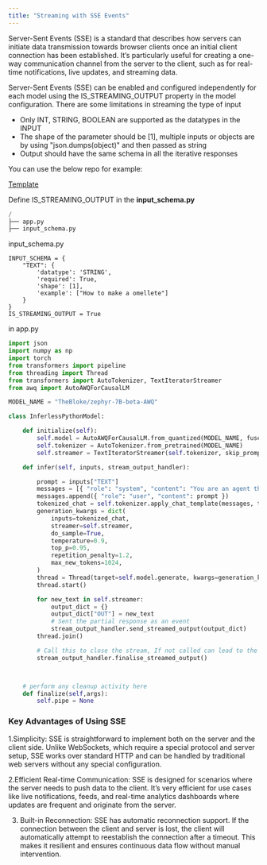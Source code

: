 ```yaml
---
title: "Streaming with SSE Events"
---
```


Server-Sent Events (SSE) is a standard that describes how servers can initiate data transmission towards browser clients once an initial client connection has been established. It’s particularly useful for creating a one-way communication channel from the server to the client, such as for real-time notifications, live updates, and streaming data.


Server-Sent Events (SSE) can be enabled and configured independently for each model using the IS_STREAMING_OUTPUT property in the model configuration. There are some limitations in streaming the type of input 

- Only INT, STRING, BOOLEAN are supported as the datatypes in the INPUT 
- The shape of the parameter should be [1], multiple inputs or objects are by using "json.dumps(object)" and then passed as string 
- Output should have the same schema in all the iterative responses 


You can use the below repo for example:

[Template]( https://github.com/inferless/inferless%5Ftemplate%5Fstreaming )


Define  IS_STREAMING_OUTPUT in the **input\_schema.py**

```python
/
├── app.py
├── input_schema.py 
```

input\_schema.py 

```input_schema
INPUT_SCHEMA = {
    "TEXT": {
        'datatype': 'STRING',
        'required': True,
        'shape': [1],
        'example': ["How to make a omellete"]
    }
}
IS_STREAMING_OUTPUT = True
```

in app.py 

```python
import json
import numpy as np
import torch
from transformers import pipeline
from threading import Thread
from transformers import AutoTokenizer, TextIteratorStreamer
from awq import AutoAWQForCausalLM

MODEL_NAME = "TheBloke/zephyr-7B-beta-AWQ"

class InferlessPythonModel:

    def initialize(self):
        self.model = AutoAWQForCausalLM.from_quantized(MODEL_NAME, fuse_layers=False, version="GEMV")
        self.tokenizer = AutoTokenizer.from_pretrained(MODEL_NAME)
        self.streamer = TextIteratorStreamer(self.tokenizer, skip_prompt=True, skip_special_tokens=True)

    def infer(self, inputs, stream_output_handler):

        prompt = inputs["TEXT"]
        messages = [{ "role": "system", "content": "You are an agent that know about about cooking." }] 
        messages.append({ "role": "user", "content": prompt })
        tokenized_chat = self.tokenizer.apply_chat_template(messages, tokenize=True, add_generation_prompt=True, return_tensors="pt").cuda()
        generation_kwargs = dict(
            inputs=tokenized_chat,
            streamer=self.streamer,
            do_sample=True,
            temperature=0.9,
            top_p=0.95,
            repetition_penalty=1.2,
            max_new_tokens=1024,
        )
        thread = Thread(target=self.model.generate, kwargs=generation_kwargs)
        thread.start()

        for new_text in self.streamer:
            output_dict = {}
            output_dict["OUT"] = new_text
            # Sent the partial response as an event 
            stream_output_handler.send_streamed_output(output_dict)
        thread.join()

        # Call this to close the stream, If not called can lead to the issue of request not being released
        stream_output_handler.finalise_streamed_output()



    # perform any cleanup activity here
    def finalize(self,args):
        self.pipe = None
```


### Key Advantages of Using SSE

1.Simplicity: SSE is straightforward to implement both on the server and the client side. Unlike WebSockets, which require a special protocol and server setup, SSE works over standard HTTP and can be handled by traditional web servers without any special configuration.

2.Efficient Real-time Communication: SSE is designed for scenarios where the server needs to push data to the client. It’s very efficient for use cases like live notifications, feeds, and real-time analytics dashboards where updates are frequent and originate from the server.

3. Built-in Reconnection: SSE has automatic reconnection support. If the connection between the client and server is lost, the client will automatically attempt to reestablish the connection after a timeout. This makes it resilient and ensures continuous data flow without manual intervention.
